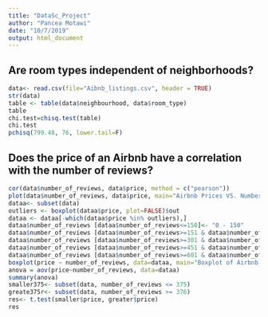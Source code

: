 ---
title: "DataSc_Project"
author: "Pancea Motawi"
date: "10/7/2019"
output: html_document
---



## Are room types independent of neighborhoods?

```{r, echo=FALSE, include=TRUE}
data<- read.csv(file="Aibnb_listings.csv", header = TRUE)
str(data)
table <- table(data$neighbourhood, data$room_type)
table
chi.test=chisq.test(table)
chi.test
pchisq(799.48, 76, lower.tail=F)
```


## Does the price of an Airbnb have a correlation with the number of reviews?

```{r, echo=FALSE, include=TRUE}
cor(data$number_of_reviews, data$price, method = c("pearson"))
plot(data$number_of_reviews, data$price, main="Airbnb Prices VS. Number of Reviews Scatterplot", xlab="Number of Reviews", ylab="Price ",col = "blue", pch=19)
dataa<- subset(data)
outliers <- boxplot(dataa$price, plot=FALSE)$out
dataa <- dataa[-which(dataa$price %in% outliers),]
dataa$number_of_reviews [dataa$number_of_reviews<=150]<- "0 - 150"
dataa$number_of_reviews [dataa$number_of_reviews>=151 & dataa$number_of_reviews<=300]<- "151 - 300"
dataa$number_of_reviews [dataa$number_of_reviews>=301 & dataa$number_of_reviews<=450]<- "301 - 450"
dataa$number_of_reviews [dataa$number_of_reviews>=451 & dataa$number_of_reviews<=600]<- "451 - 600"
dataa$number_of_reviews [dataa$number_of_reviews>=601 & dataa$number_of_reviews<=750]<- "601 - 750"
boxplot(price ~ number_of_reviews, data=dataa, main="Boxplot of Airbnb Prices by Number of Reviews", col=c("green", "blue", "red","yellow", "purple") )
anova = aov(price~number_of_reviews, data=dataa)
summary(anova)
smaller375<- subset(data, number_of_reviews <= 375)
greate375r<- subset(data, number_of_reviews >= 376)
res<- t.test(smaller$price, greater$price)
res
```

